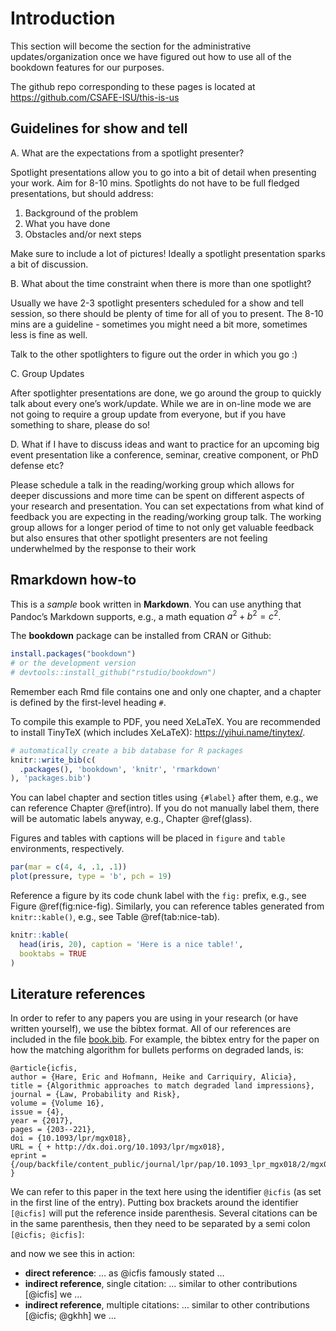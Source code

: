 # Introduction {#intro}

This section will become the section for the administrative updates/organization once we have figured out how to use all of the bookdown features for our purposes.

The github repo corresponding to these pages is located at <https://github.com/CSAFE-ISU/this-is-us>

## Guidelines for show and tell

A. What are the expectations from a spotlight presenter?

Spotlight presentations allow you to go into a bit of detail when presenting your work. Aim for 8-10 mins. Spotlights do not have to be full fledged presentations, but should address:

1.  Background of the problem
2.  What you have done
3.  Obstacles and/or next steps

Make sure to include a lot of pictures! Ideally a spotlight presentation sparks a bit of discussion.

B. What about the time constraint when there is more than one spotlight?

Usually we have 2-3 spotlight presenters scheduled for a show and tell session, so there should be plenty of time for all of you to present. The 8-10 mins are a guideline - sometimes you might need a bit more, sometimes less is fine as well.

Talk to the other spotlighters to figure out the order in which you go :)

C. Group Updates

After spotlighter presentations are done, we go around the group to quickly talk about every one's work/update. While we are in on-line mode we are not going to require a group update from everyone, but if you have something to share, please do so!

D. What if I have to discuss ideas and want to practice for an upcoming big event presentation like a conference, seminar, creative component, or PhD defense etc?

Please schedule a talk in the reading/working group which allows for deeper discussions and more time can be spent on different aspects of your research and presentation. You can set expectations from what kind of feedback you are expecting in the reading/working group talk. The working group allows for a longer period of time to not only get valuable feedback but also ensures that other spotlight presenters are not feeling underwhelmed by the response to their work

## Rmarkdown how-to

This is a *sample* book written in **Markdown**. You can use anything that Pandoc's Markdown supports, e.g., a math equation $a^2 + b^2 = c^2$.

The **bookdown** package can be installed from CRAN or Github:

```r
install.packages("bookdown")
# or the development version
# devtools::install_github("rstudio/bookdown")
```

Remember each Rmd file contains one and only one chapter, and a chapter is defined by the first-level heading `#`.

To compile this example to PDF, you need XeLaTeX. You are recommended to install TinyTeX (which includes XeLaTeX): <https://yihui.name/tinytex/>.

```r
# automatically create a bib database for R packages
knitr::write_bib(c(
  .packages(), 'bookdown', 'knitr', 'rmarkdown'
), 'packages.bib')
```

You can label chapter and section titles using `{#label}` after them, e.g., we can reference Chapter \@ref(intro). If you do not manually label them, there will be automatic labels anyway, e.g., Chapter \@ref(glass).

Figures and tables with captions will be placed in `figure` and `table` environments, respectively.

```r
par(mar = c(4, 4, .1, .1))
plot(pressure, type = 'b', pch = 19)
```

Reference a figure by its code chunk label with the `fig:` prefix, e.g., see Figure \@ref(fig:nice-fig). Similarly, you can reference tables generated from `knitr::kable()`, e.g., see Table \@ref(tab:nice-tab).

```r
knitr::kable(
  head(iris, 20), caption = 'Here is a nice table!',
  booktabs = TRUE
)
```

## Literature references

In order to refer to any papers you are using in your research (or have written yourself), we use the bibtex format. All of our references are included in the file [book.bib](book.bib). For example, the bibtex entry for the paper on how the matching algorithm for bullets performs on degraded lands, is:

    @article{icfis,
    author = {Hare, Eric and Hofmann, Heike and Carriquiry, Alicia},
    title = {Algorithmic approaches to match degraded land impressions},
    journal = {Law, Probability and Risk},
    volume = {Volume 16},
    issue = {4},
    year = {2017},
    pages = {203--221},
    doi = {10.1093/lpr/mgx018},
    URL = { + http://dx.doi.org/10.1093/lpr/mgx018},
    eprint = {/oup/backfile/content_public/journal/lpr/pap/10.1093_lpr_mgx018/2/mgx018.pdf}
    }

We can refer to this paper in the text here using the identifier `@icfis` (as set in the first line of the entry). Putting box brackets around the identifier `[@icfis]` will put the reference inside parenthesis. Several citations can be in the same parenthesis, then they need to be separated by a semi colon `[@icfis; @icfis]`:

and now we see this in action:

-   **direct reference**: ... as @icfis famously stated ...
-   **indirect reference**, single citation: ... similar to other contributions [@icfis] we ...
-   **indirect reference**, multiple citations: ... similar to other contributions [@icfis; @gkhh] we ...

